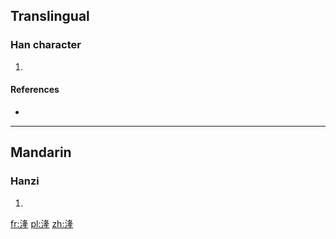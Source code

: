 ==Translingual==

===Han character===
{{Han char|rn=85|rad=水|as=09|sn=12|four=|canj=水竹水一 (EHEM)}}

# {{defn|Han|sort=水09}}

====References====
* {{Han ref|kx=0638.170|dkj=17875|hdz=31683.040|uh=6E70|ud=28272}}

----

==Mandarin==

===Hanzi===
{{cmn-hanzi|pin=[[lóng]] ([[long2]]), [[zhūn]] ([[zhun1]])|wg=lung<sup>2</sup>, chun<sup>1</sup>}}

# {{defn|lang=cmn|sort=水09}}

[[fr:湰]]
[[pl:湰]]
[[zh:湰]]